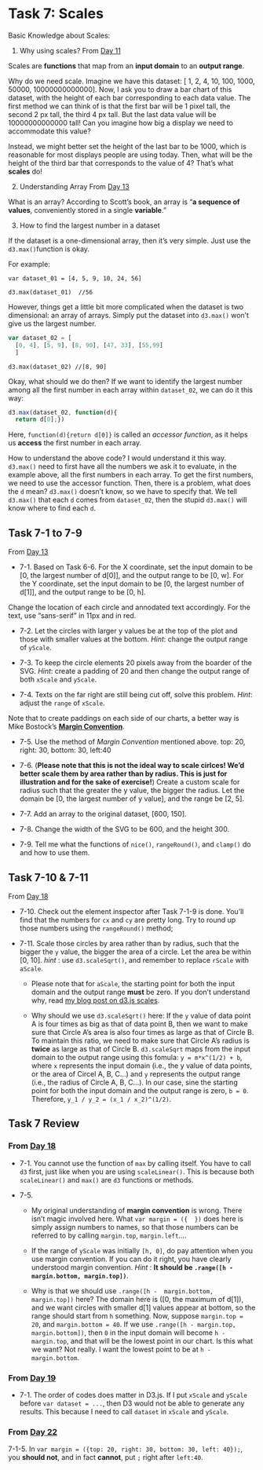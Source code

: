# Task 7: Scales{#task7}

Basic Knowledge about Scales:

1. Why using scales?
From [Day 11](https://observablehq.com/@hongtaoh/day-eleven-sept-4th-2020)

Scales are **functions** that map from an **input domain** to an **output range**.

Why do we need scale. Imagine we have this dataset: [ 1, 2, 4, 10, 100, 1000, 50000, 10000000000000]. Now, I ask you to draw a bar chart of this dataset, with the height of each bar corresponding to each data value. The first method we can think of is that the first bar will be 1 pixel tall, the second 2 px tall, the third 4 px tall. But the last data value will be 10000000000000 tall! Can you imagine how big a display we need to accommodate this value? 

Instead, we might better set the height of the last bar to be 1000, which is reasonable for most displays people are using today. Then, what will be the height of the third bar that corresponds to the value of 4? That's what **scales** do!

2. Understanding Array
From [Day 13](https://observablehq.com/@hongtaoh/day-thirteen-2020-09-06)

What is an array? According to Scott's book, an array is "**a sequence of values**, conveniently stored in a single **variable**."

3. How to find the largest number in a dataset

If the dataset is a one-dimensional array, then it's very simple. Just use the `d3.max()`function is okay.

For example:

`var dataset_01 = [4, 5, 9, 10, 24, 56]`

`d3.max(dataset_01)  //56` 

However, things get a little bit more complicated when the dataset is two dimensional: an array of arrays. Simply put the dataset into `d3.max()` won't give us the largest number. 

```js
var dataset_02 = [
  [0, 4], [5, 9], [8, 90], [47, 33], [55,99]
  ]
```

`d3.max(dataset_02) //[8, 90]`

Okay, what should we do then? If we want to identify the largest number among all the first number in each array within `dataset_02`, we can do it this way:

```js
d3.max(dataset_02, function(d){
  return d[0];})
```

Here, `function(d){return d[0]}` is called an *accessor function*, as it helps us **access** the first number in each array. 

How to understand the above code? I would understand it this way. `d3.max()` need to first have all the numbers we ask it to evaluate, in the example above, all the first numbers in each array. To get the first numbers, we need to use the accessor function. Then, there is a problem, what does the `d` mean? `d3.max()` doesn't know, so we have to specify that. We tell `d3.max()` that each `d` comes from `dataset_02`, then the stupid `d3.max()` will know where to find each `d`.

## Task 7-1 to 7-9
From [Day 13](https://observablehq.com/@hongtaoh/day-thirteen-2020-09-06)

- 7-1. Based on Task 6-6. For the X coordinate, set the input domain to be [0, the largest number of d[0]], and the output range to be [0, w]. For the Y coordinate, set the input domain to be [0, the largest number of d[1]], and the output range to be [0, h]. 

Change the location of each circle and annodated text accordingly. For the text, use "sans-serif" in 11px and in red. 

- 7-2. Let the circles with larger y values be at the top of the plot and those with smaller values at the bottom. *Hint*: change the output range of `yScale`.

- 7-3. To keep the circle elements 20 pixels away from the boarder of the SVG. *Hint*: create a padding of 20 and then change the output range of both `xScale` and `yScale`. 

- 7-4. Texts on the far right are still being cut off, solve this problem. *Hint*: adjust the `range` of `xScale`.  

Note that to create paddings on each side of our charts, a better way is Mike Bostock's [**Margin Convention**](https://observablehq.com/@d3/margin-convention). 

- 7-5. Use the method of *Margin Convention* mentioned above. top: 20, right: 30, bottom: 30, left:40

- 7-6. (**Please note that this is not the ideal way to scale cirlces! We'd better scale them by area rather than by radius. This is just for illustration and for the sake of exercise!**) Create a custom scale for radius such that the greater the y value, the bigger the radius. Let the domain be [0, the largest number of y value], and the range be [2, 5]. 

- 7-7. Add an array to the original dataset, [600, 150].

- 7-8. Change the width of the SVG to be 600, and the height 300. 

- 7-9. Tell me what the functions of `nice()`, `rangeRound()`, and `clamp()` do and how to use them.

## Task 7-10 & 7-11
From [Day 18](https://observablehq.com/@hongtaoh/day-eighteen-sept-11-2020)

- 7-10. Check out the element inspector after Task 7-1-9 is done. You'll find that the numbers for `cx` and `cy` are pretty long. Try to round up those numbers using the `rangeRound()` method;

- 7-11. Scale those circles by area rather than by radius, such that the bigger the `y` value, the bigger the area of a circle. Let the area be within [0, 10]. *hint* : use `d3.scaleSqrt()`, and remember to replace `rScale` with `aScale`.

    - Please note that for `aScale`, the starting point for both the input domain and the output range **must** be zero. If you don't understand why, read [my blog post on d3.js scales](https://hongtaoh.com/en/2020/09/07/d3-scales/).
    
    - Why should we use `d3.scaleSqrt()` here: If the `y` value of data point A is four times as big as that of data point B, then we want to make sure that Circle A's area is also four times as large as that of Circle B. To maintain this ratio, we need to make sure that Circle A's radius is **twice** as large as that of Circle B. `d3.scaleSqrt` maps from the input domain to the output range using this fomula: `y = m*x^(1/2) + b`, where `x` represents the input domain (i.e., the y value of data points, or the area of Circel A, B, C...) and `y` represents the output range (i.e., the radius of Circle A, B, C...). In our case, sine the starting point for both the input domain and the output range is zero, `b = 0`. Therefore, `y_1 / y_2 = (x_1 / x_2)^(1/2)`.

## Task 7 Review
### From [Day 18](https://observablehq.com/@hongtaoh/day-eighteen-sept-11-2020)

- 7-1. You cannot use the function of `max` by calling itself. You have to call `d3` first, just like when you are using `scaleLinear()`. This is because both `scaleLinear()` and `max()` are `d3` functions or methods.

- 7-5. 

    - My original understanding of **margin convention** is wrong. There isn't magic involved here. What `var margin = ({  })` does here is simply assign numbers to names, so that those numbers can be referred to by calling `margin.top`, `margin.left`.... 
    
    - If the range of `yScale` was initially `[h, 0]`, do pay attention when you use margin convention. If you can do it right, you have clearly understood margin convention. *Hint* : **It should be `.range([h -  margin.bottom, margin.top])`**.
    
    - Why is that we should use `.range([h -  margin.bottom, margin.top])` here? The domain here is ([0, the maximum of d[1]), and we want circles with smaller d[1] values appear at bottom, so the range should start from `h` something. Now, suppose `margin.top = 20`, and `margin.bottom = 40`. If we use `.range([h - margin.top, margin.bottom])`, then `0` in the input domain will become `h -  margin.top`, and that will be the lowest point in our chart. Is this what we want? Not really. I want the lowest point to be at `h - margin.bottom`.
    
### From [Day 19](https://observablehq.com/@hongtaoh/day-nineteen-spet-12-2020)

- 7-1. The order of codes does matter in D3.js. If I put `xScale` and `yScale` before `var dataset = ...`, then D3 would not be able to generate any results. This because I need to call `dataset` in `xScale` and `yScale`.

### From [Day 22](https://observablehq.com/@hongtaoh/day-twenty-two-spet-15th-2020)

7-1-5. In `var margin = ({top: 20, right: 30, bottom: 30, left: 40});`, you **should not**, and in fact **cannot**, put `;` right after `left:40`.
